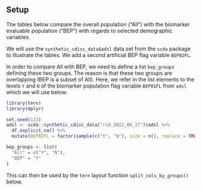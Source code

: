 ## Setup

The tables below compare the overall population ("All") with the biomarker evaluable population ("BEP") with regards to selected demographic variables.

We will use the `synthetic_cdisc_data$adsl` data set from the `scda` package to illustrate the tables.
We add a second artificial BEP flag variable `BEP02FL`.

In order to compare All with BEP, we need to define a list `bep_groups` defining these two groups.
The reason is that these two groups are overlapping (BEP is a subset of All).
Here, we refer in the list elements to the levels `Y` and `N` of the biomarker population flag variable `BEP01FL` from `adsl` which we will use below:

```r
library(tern)
library(dplyr)

set.seed(123)
adsl <- scda::synthetic_cdisc_data("rcd_2022_06_27")$adsl %>%
  df_explicit_na() %>%
  mutate(BEP02FL = factor(sample(c("Y", "N"), size = n(), replace = TRUE)))

bep_groups <- list(
  "All" = c("Y", "N"),
  "BEP" = "Y"
)
```

This can then be used by the `tern` layout function `split_cols_by_groups()` below.
